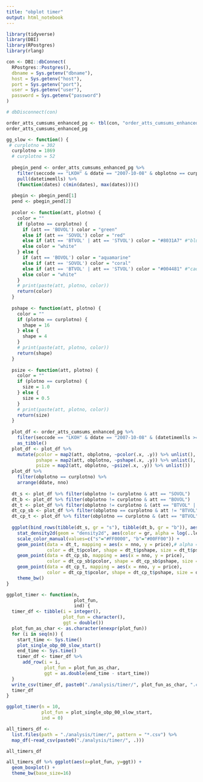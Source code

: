 ```yaml
---
title: "obplot timer"
output: html_notebook
---
```



```r
library(tidyverse)
library(DBI)
library(RPostgres)
library(rlang)
```

```r
con <- DBI::dbConnect(
  RPostgres::Postgres(),
  dbname = Sys.getenv("dbname"),
  host = Sys.getenv("host"),
  port = Sys.getenv("port"),
  user = Sys.getenv("user"),
  password = Sys.getenv("password")
)
```

```r
# dbDisconnect(con)
```


```r
order_atts_cumsums_enhanced_pg <- tbl(con, "order_atts_cumsums_enhanced")
order_atts_cumsums_enhanced_pg
```

```r
gg_slow <- function() {
 # curplotno = 302
  curplotno = 1869
  # curplotno = 52
  
  pbegin_pend <- order_atts_cumsums_enhanced_pg %>%
    filter(seccode == "LKOH" & ddate == "2007-10-08" & obplotno == curplotno) %>%
    pull(datetimemlls) %>% 
    (function(dates) c(min(dates), max(dates)))()
  
  pbegin <- pbegin_pend[1]
  pend <- pbegin_pend[2]
  
  pcolor <- function(att, plotno) {
    color = ""
    if (plotno == curplotno) {
      if (att == 'BOVOL') color = "green"
      else if (att == 'SOVOL') color = "red"
      else if (att == 'BTVOL' | att == 'STVOL') color = "#8031A7" #"blue"
      else color = "white"
    } else {
      if (att == 'BOVOL') color = "aquamarine"
      else if (att == 'SOVOL') color = "coral"
      else if (att == 'BTVOL' | att == 'STVOL') color = "#004481" #"cadetblue1"
      else color = "white"
    }
    # print(paste(att, plotno, color))
    return(color)
  }
  
  pshape <- function(att, plotno) {
    color = ""
    if (plotno == curplotno) {
      shape = 16
    } else {
      shape = 4
    }
    # print(paste(att, plotno, color))
    return(shape)
  }
  
  psize <- function(att, plotno) {
    color = ""
    if (plotno == curplotno) {
      size = 1.0
    } else {
      size = 0.5
    }
    # print(paste(att, plotno, color))
    return(size)
  }
  
  plot_df <- order_atts_cumsums_enhanced_pg %>% 
    filter(seccode == "LKOH" & ddate == "2007-10-08" & (datetimemlls >= pbegin & datetimemlls <= pend) & (att == "BOVOL" | att == "SOVOL" | att == "BTVOL" | att == "STVOL") & price > 2145.0 & price < 2205.0) %>% 
    as_tibble()
  plot_df <- plot_df %>% 
    mutate(pcolor = map2(att, obplotno, ~pcolor(.x, .y)) %>% unlist(),
           pshape = map2(att, obplotno, ~pshape(.x, .y)) %>% unlist(),
           psize = map2(att, obplotno, ~psize(.x, .y)) %>% unlist())
  plot_df %>% 
    filter(obplotno == curplotno) %>% 
    arrange(ddate, nno)
  
  dt_s <- plot_df %>% filter(obplotno != curplotno & att == "SOVOL")
  dt_b <- plot_df %>% filter(obplotno != curplotno & att == "BOVOL")
  dt_t <- plot_df %>% filter(obplotno != curplotno & (att == "BTVOL" | att == "STVOL"))
  dt_cp_sb <- plot_df %>% filter(obplotno == curplotno & att != "BTVOL" & att != "STVOL")
  dt_cp_t <- plot_df %>% filter(obplotno == curplotno & (att == "BTVOL" | att == "STVOL"))
  
  ggplot(bind_rows(tibble(dt_s, gr = "s"), tibble(dt_b, gr = "b")), aes(x = nno, y = price)) +
    stat_density2d(geom = "density2d", aes(color = gr, alpha = log(..level..))) + 
    scale_color_manual(values=c("s"="#FF0000", "b"="#00FF00")) +
    geom_point(data = dt_t, mapping = aes(x = nno, y = price),# alpha = val), 
               color = dt_t$pcolor, shape = dt_t$pshape, size = dt_t$psize) +
    geom_point(data = dt_cp_sb, mapping = aes(x = nno, y = price), 
               color = dt_cp_sb$pcolor, shape = dt_cp_sb$pshape, size = dt_cp_sb$psize) +
    geom_point(data = dt_cp_t, mapping = aes(x = nno, y = price), 
               color = dt_cp_t$pcolor, shape = dt_cp_t$pshape, size = dt_cp_t$psize) +
    theme_bw() 
}
```

```r
ggplot_timer <- function(n, 
                         plot_fun,
                         ind) {
  timer_df <- tibble(i = integer(), 
                     plot_fun = character(), 
                     ggt = double())
  plot_fun_as_char <- as.character(enexpr(plot_fun))
  for (i in seq(n)) {
    start_time <- Sys.time()
    plot_single_obp_00_slow_start()
    end_time <- Sys.time()
    timer_df <- timer_df %>% 
      add_row(i = i,
              plot_fun = plot_fun_as_char,
              ggt = as.double(end_time - start_time))
  }
  write_csv(timer_df, paste0("./analysis/timer/", plot_fun_as_char, ".csv"))
  timer_df
}

ggplot_timer(n = 10,
             plot_fun = plot_single_obp_00_slow_start, 
             ind = 0)
```

```r
all_timers_df <-
  list.files(path = "./analysis/timer/", pattern = "*.csv") %>% 
  map_df(~read_csv(paste0("./analysis/timer/", .)))

all_timers_df
```

```r
all_timers_df %>% ggplot(aes(x=plot_fun, y=ggt)) + 
  geom_boxplot() +
  theme_bw(base_size=16)
```

